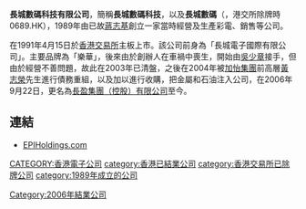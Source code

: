 '''長城數碼科技有限公司'''，簡稱'''長城數碼科技'''，以及'''長城數碼'''（'''{{lang-en|Great Wall Cybertech Limited}}'''，港交所除牌時0689.HK），1989年由已故[[蔣志基|蔣志基]]創立一家當時經營及生產彩電、銷售等公司。

在1991年4月15日於[[香港交易所|香港交易所]]主板上市。該公司前身為「長城電子國際有限公司」。主要品牌為「樂華」，後來由於創辦人在車禍中喪生，開始由[[吳少章|吳少章]]接手，但由於經營不善問題，故此在2003年已清盤，之後在2004年被[[加怡集團|加怡集團]]前高層[[黃志榮|黃志榮]]先生進行債務重組，以及加以進行收購，把金屬和石油注入公司，在2006年9月22日，更名為[[長盈集團（控股）有限公司|長盈集團（控股）有限公司]]至今。

==連結==
*[http://www.epiholdings.com EPIHoldings.com]

[[CATEGORY:香港電子公司|CATEGORY:香港電子公司]]
[[category:香港已結業公司|category:香港已結業公司]]
[[category:香港交易所已除牌公司|category:香港交易所已除牌公司]]
[[category:1989年成立的公司|category:1989年成立的公司]]
[[Category:2006年結業公司|Category:2006年結業公司]]